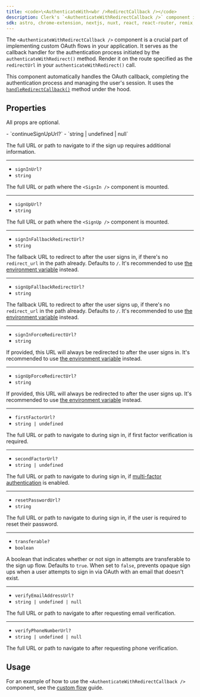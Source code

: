 ```yaml
---
title: <code>\<AuthenticateWith<wbr />RedirectCallback /></code>
description: Clerk's `<AuthenticateWithRedirectCallback />` component is used to implement custom OAuth flows. It handles the OAuth callback and completes the authentication process.
sdk: astro, chrome-extension, nextjs, nuxt, react, react-router, remix, tanstack-react-start, vue, js-frontend
---
```


The `<AuthenticateWithRedirectCallback />` component is a crucial part of implementing custom OAuth flows in your application. It serves as the callback handler for the authentication process initiated by the `authenticateWithRedirect()` method. Render it on the route specified as the `redirectUrl` in your `authenticateWithRedirect()` call.

This component automatically handles the OAuth callback, completing the authentication process and managing the user's session. It uses the [`handleRedirectCallback()`](/docs/references/javascript/clerk#handle-redirect-callback) method under the hood.

## Properties

All props are optional.

<Properties>
  - `continueSignUpUrl?`
  - `string | undefined | null`

  The full URL or path to navigate to if the sign up requires additional information.

  ---

  - `signInUrl?`
  - `string`

  The full URL or path where the `<SignIn />` component is mounted.

  ---

  - `signUpUrl?`
  - `string`

  The full URL or path where the `<SignUp />` component is mounted.

  ---

  - `signInFallbackRedirectUrl?`
  - `string`

  The fallback URL to redirect to after the user signs in, if there's no `redirect_url` in the path already. Defaults to `/`. It's recommended to use [the environment variable](/docs/guides/development/clerk-environment-variables#sign-in-and-sign-up-redirects) instead.

  ---

  - `signUpFallbackRedirectUrl?`
  - `string`

  The fallback URL to redirect to after the user signs up, if there's no `redirect_url` in the path already. Defaults to `/`. It's recommended to use [the environment variable](/docs/guides/development/clerk-environment-variables#sign-in-and-sign-up-redirects) instead.

  ---

  - `signInForceRedirectUrl?`
  - `string`

  If provided, this URL will always be redirected to after the user signs in. It's recommended to use [the environment variable](/docs/guides/development/clerk-environment-variables#sign-in-and-sign-up-redirects) instead.

  ---

  - `signUpForceRedirectUrl?`
  - `string`

  If provided, this URL will always be redirected to after the user signs up. It's recommended to use [the environment variable](/docs/guides/development/clerk-environment-variables#sign-in-and-sign-up-redirects) instead.

  ---

  - `firstFactorUrl?`
  - `string | undefined`

  The full URL or path to navigate to during sign in, if first factor verification is required.

  ---

  - `secondFactorUrl?`
  - `string | undefined`

  The full URL or path to navigate to during sign in, if [multi-factor authentication](/docs/authentication/configuration/sign-up-sign-in-options#multi-factor-authentication) is enabled.

  ---

  - `resetPasswordUrl?`
  - `string`

  The full URL or path to navigate to during sign in, if the user is required to reset their password.

  ---

  - `transferable?`
  - `boolean`

  A boolean that indicates whether or not sign in attempts are transferable to the sign up flow. Defaults to `true`. When set to `false`, prevents opaque sign ups when a user attempts to sign in via OAuth with an email that doesn't exist.

  ---

  - `verifyEmailAddressUrl?`
  - `string | undefined | null`

  The full URL or path to navigate to after requesting email verification.

  ---

  - `verifyPhoneNumberUrl?`
  - `string | undefined | null`

  The full URL or path to navigate to after requesting phone verification.
</Properties>

## Usage

For an example of how to use the `<AuthenticateWithRedirectCallback />` component, see the [custom flow](/docs/custom-flows/oauth-connections) guide.
